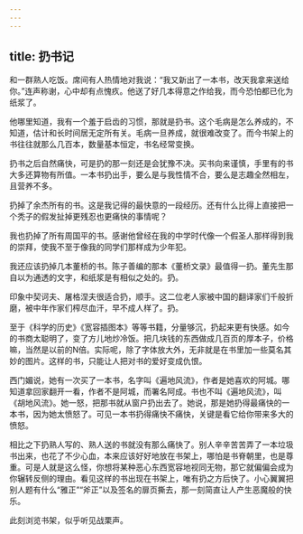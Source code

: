 ```yaml
---
---
---
```

title: 扔书记
---






和一群熟人吃饭。席间有人热情地对我说：“我又新出了一本书，改天我拿来送给你。”连声称谢，心中却有点愧疚。他送了好几本得意之作给我，而今恐怕都已化为纸浆了。

他哪里知道，我有一个羞于启齿的习惯，那就是扔书。这个毛病是怎么养成的，不知道，估计和长时间居无定所有关。毛病一旦养成，就很难改变了。而今书架上的书往往就那么几百本，数量基本恒定，书名经常变换。

扔书之后自然痛快，可是扔的那一刻还是会犹豫不决。买书向来谨慎，手里有的书大多还算物有所值。一本书扔出手，要么是与我性情不合，要么是志趣全然相左，且营养不多。

扔掉了余杰所有的书。这是我记得的最快意的一段经历。还有什么比得上直接把一个秃子的假发扯掉更残忍也更痛快的事情呢？

我也扔掉了所有周国平的书。感谢他曾经在我的中学时代像一个假圣人那样得到我的崇拜，使我不至于像我的同学们那样成为少年犯。

我还应该扔掉几本董桥的书。陈子善编的那本《董桥文录》最值得一扔。董先生那自以为通透的文字，和纸浆是有相似之处的。扔。

印象中契诃夫、屠格涅夫很适合扔，顺手。这二位老人家被中国的翻译家们千般折磨，被中年作家们榨尽血汗，早不成人样了。扔。

至于《科学的历史》《宽容插图本》等等书籍，分量够沉，扔起来更有快感。如今的书商太聪明了，变了方儿地炒冷饭。把几块钱的东西做成几百页的厚本子，价格嘛，当然是以前的N倍。实际呢，除了字体放大外，无非就是在书里加一些莫名其妙的图片。这样的书，只能让人把对书的爱好变成仇恨。

西门媚说，她有一次买了一本书，名字叫《遍地风流》，作者是她喜欢的阿城。哪知道拿回家翻开一看，作者不是阿城，而署名阿成。书也不叫《遍地风流》，叫《胡地风流》。她一怒，把那书就从窗户扔出去了。她说，那是她扔得最痛快的一本书，因为她太愤怒了。可见一本书扔得痛快不痛快，关键是看它给你带来多大的愤怒。

相比之下扔熟人写的、熟人送的书就没有那么痛快了。别人辛辛苦苦弄了一本垃圾书出来，也花了不少心血，本来应该好好地放在书架上，哪怕是书脊朝里，也是尊重。可是人就是这么怪，你想将某种恶心东西宽容地视同无物，那它就偏偏会成为你辗转反侧的理由。看见这样的书出现在书架上，唯有扔之方后快了。小心翼翼把别人题有什么“雅正”“斧正”以及签名的扉页撕去，那一刻简直让人产生恶魔般的快乐。

此刻浏览书架，似乎听见战栗声。